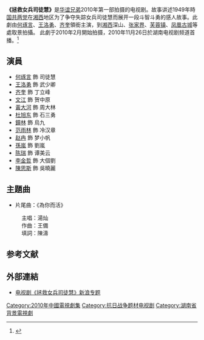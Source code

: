 {{refimprove|time=2018-11-17T02:08:06+00:00}}
{{prose|time=2018-11-17T02:06:32+00:00}}
{{电视节目信息框
|名称       = 拯救女兵司徒慧
|原名       = 
|图片       = 
|图说       = 
|类型       = 近代/戰爭
|原创       = 
|发展       = 
|导演       = [[高升中|高升中]]、[[王伟民|王伟民]]
|编剧       ＝柳桦、唐宇、韩非、杨正成
|演出       = [[何琢言|何琢言]]、[[王洛勇|王洛勇]]、[[齊奎|齊奎]]、[[趙冉|趙冉]]
|配音       = 
|旁白       = 
|主题曲     = 《為你而活》
|片头曲     = 
|片尾曲     = 
|作曲       = 
|国家       = {{CHN}}
|地区       = 
|语言       = [[普通話|普通話]]
|季数       = 
|系列数     = 
|辑数       = 
|集数       = [[32|32]]
|每集列表   = 
|执行制片   = 
|制片人     = [[吴晓|吴晓]]、[[刘佳|刘佳]]
|监制       = 
|副制片人   = 
|共同制片人 = 
|编审       = 
|剪辑       = 
|外景       = {{CHN}}[[湘西|湘西]]
|机位       = 
|每集长     = 約45分鐘
|频道       = 
|制作公司   = [[华谊兄弟|华谊兄弟]]
|电视网     = 湖南电视剧频道
|电视台     = 
|视频制式   = 
|音频制式   = 
|首播国家   = {{CHN}}
|首播频道   = 
|开始       = 2010年11月26日
|结束       = 
|晚于       = 
|早于       = 
|相关剧集   = 
|中国大陆名称 = 
|台湾名称     = 
|港澳名称     = 
|马新名称     = 
|官方网站   = 
|imdb_id    = 
|tv_com_id  = 
}}

'''《拯救女兵司徒慧》'''是[[华谊兄弟|华谊兄弟]]2010年第一部拍摄的电视剧。故事讲述1949年時[[国共两党|国共两党]]在[[湘西|湘西]]地区为了争夺失踪女兵司徒慧而展开一段斗智斗勇的感人故事。此劇由[[何琢言|何琢言]]、[[王洛勇|王洛勇]]、[[齐奎|齐奎]]領銜主演，到[[湘西|湘西]]深山、[[张家界|张家界]]、[[芙蓉镇|芙蓉镇]]、[[凤凰古城|凤凰古城]]等處取景拍攝。
此劇于2010年2月開始拍摄，2010年11月26日於湖南电视剧频道首播。<ref>{{cite news|url=http://ent.qq.com/a/20101126/000342.htm|title=《拯救女兵司徒慧》全国首播 率领战争剧突围|publisher=腾讯娱乐|work=腾讯娱乐|date=2010-11-26|accessdate=2010-12-04}}</ref>

==演員==
*[[何琢言|何琢言]] 飾 司徒慧
*[[王洛勇|王洛勇]] 飾 武少卿
*[[齐奎|齐奎]] 飾 丁立峰
*[[文江|文江]] 飾 贺中原
*[[黃大河|黃大河]] 飾 周大林
*[[杜旭东|杜旭东]] 飾 石三勇
*[[鐘林|鐘林]] 飾 烏九
*[[范雨林|范雨林]] 飾 冷汉章
*[[赵冉|赵冉]] 飾 梦小帆
*[[孫嵐|孫嵐]] 飾 劉嵐
*[[陈瑞|陈瑞]] 飾 谭美云
*[[李金哲|李金哲]] 飾 大個劉
*[[陳思斯|陳思斯]] 飾 吳曉麗

==主題曲==
*片尾曲：《為你而活》
:主唱：湯灿
:作曲：王備
:填詞：陳濤

==参考文献==
{{Reflist}}

==外部連結==
*[http://ent.sina.com.cn/f/v/zjnbsth/index.shtml 电视剧《拯救女兵司徒慧》新浪专题 ] {{Wayback|url=http://ent.sina.com.cn/f/v/zjnbsth/index.shtml |date=20201004010916 }}

{{浙江卫视电视剧}}
{{DEFAULTSORT:zheng拯}}
[[Category:2010年中國電視劇集|Category:2010年中國電視劇集]]
[[Category:抗日战争题材电视剧|Category:抗日战争题材电视剧]]
[[Category:湖南省背景電視劇|Category:湖南省背景電視劇]]